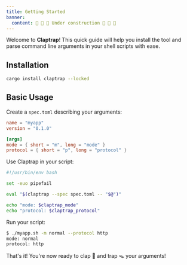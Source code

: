 ```yaml
---
title: Getting Started
banner:
  content: 🚧 🚧 🚧 Under construction 🚧 🚧 🚧
---
```


Welcome to **Claptrap**! This quick guide will help you install the tool and parse command line arguments in your shell scripts with ease.

## Installation

```bash
cargo install claptrap --locked
```

## Basic Usage

Create a `spec.toml` describing your arguments:

```toml
name = "myapp"
version = "0.1.0"

[args]
mode = { short = "m", long = "mode" }
protocol = { short = "p", long = "protocol" }
```

Use Claptrap in your script:

```bash
#!/usr/bin/env bash

set -euo pipefail

eval "$(claptrap --spec spec.toml -- "$@")"

echo "mode: $claptrap_mode"
echo "protocol: $claptrap_protocol"
```

Run your script:

```bash
$ ./myapp.sh -m normal --protocol http
mode: normal
protocol: http
```

That's it! You're now ready to clap 👏 and trap 🪤 your arguments!
